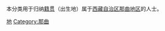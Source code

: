 {{Catnav|頁面分類|各種主題的頁面分類|依中国各省来作的分类|各地中国人|西藏人}}
{{Catnav|頁面分類|人物|各國人物|中国人|各地中国人|西藏人}}

本分类用于归纳[[籍贯|籍贯]]（出生地）属于[[西藏自治区|西藏自治区]][[那曲地区|那曲地区]]的人士。

[[Category:西藏人|地]]
[[Category:那曲|Category:那曲]]
